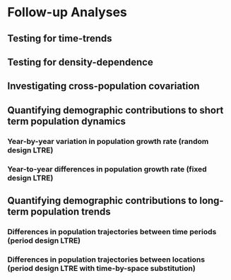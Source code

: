 # Follow-up Analyses {#AddAnalyses}


##	Testing for time-trends


##	Testing for density-dependence


##	Investigating cross-population covariation


##	Quantifying demographic contributions to short term population dynamics

###	Year-by-year variation in population growth rate (random design LTRE)	 

###	Year-to-year differences in population growth rate (fixed design LTRE)


##	Quantifying demographic contributions to long-term population trends

###	Differences in population trajectories between time periods (period design LTRE)

###	Differences in population trajectories between locations (period design LTRE with time-by-space substitution)

